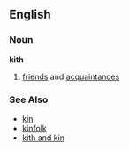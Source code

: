 ==English==
===Noun===
'''kith'''
# [[friend]]s and [[acquaintance]]s
===See Also===
*[[kin]]
*[[kinfolk]]
*[[kith and kin]]